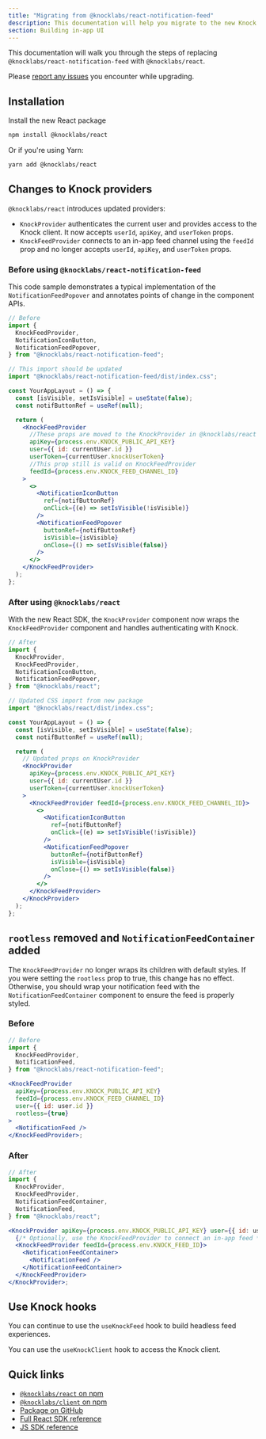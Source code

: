 ```yaml
---
title: "Migrating from @knocklabs/react-notification-feed"
description: This documentation will help you migrate to the new Knock React library
section: Building in-app UI
---
```


This documentation will walk you through the steps of replacing `@knocklabs/react-notification-feed` with `@knocklabs/react`.

Please [report any issues](https://github.com/knocklabs/javascript/issues/new) you encounter while upgrading.

## Installation

Install the new React package

```bash title="Install with npm"
npm install @knocklabs/react
```

Or if you're using Yarn:

```bash title="Install with Yarn"
yarn add @knocklabs/react
```

## Changes to Knock providers

`@knocklabs/react` introduces updated providers:

- `KnockProvider` authenticates the current user and provides access to the Knock client. It now accepts `userId`, `apiKey`, and `userToken` props.
- `KnockFeedProvider` connects to an in-app feed channel using the `feedId` prop and no longer accepts `userId`, `apiKey`, and `userToken` props.

### Before using `@knocklabs/react-notification-feed`

This code sample demonstrates a typical implementation of the `NotificationFeedPopover` and annotates
points of change in the component APIs.

```jsx title="Set up Knock providers"
// Before
import {
  KnockFeedProvider,
  NotificationIconButton,
  NotificationFeedPopover,
} from "@knocklabs/react-notification-feed";

// This import should be updated
import "@knocklabs/react-notification-feed/dist/index.css";

const YourAppLayout = () => {
  const [isVisible, setIsVisible] = useState(false);
  const notifButtonRef = useRef(null);

  return (
    <KnockFeedProvider
      //These props are moved to the KnockProvider in @knocklabs/react
      apiKey={process.env.KNOCK_PUBLIC_API_KEY}
      user={{ id: currentUser.id }}
      userToken={currentUser.knockUserToken}
      //This prop still is valid on KnockFeedProvider
      feedId={process.env.KNOCK_FEED_CHANNEL_ID}
    >
      <>
        <NotificationIconButton
          ref={notifButtonRef}
          onClick={(e) => setIsVisible(!isVisible)}
        />
        <NotificationFeedPopover
          buttonRef={notifButtonRef}
          isVisible={isVisible}
          onClose={() => setIsVisible(false)}
        />
      </>
    </KnockFeedProvider>
  );
};
```

### After using `@knocklabs/react`

With the new React SDK, the `KnockProvider` component now wraps the `KnockFeedProvider` component and handles authenticating with Knock.

```jsx
// After
import {
  KnockProvider,
  KnockFeedProvider,
  NotificationIconButton,
  NotificationFeedPopover,
} from "@knocklabs/react";

// Updated CSS import from new package
import "@knocklabs/react/dist/index.css";

const YourAppLayout = () => {
  const [isVisible, setIsVisible] = useState(false);
  const notifButtonRef = useRef(null);

  return (
    // Updated props on KnockProvider
    <KnockProvider
      apiKey={process.env.KNOCK_PUBLIC_API_KEY}
      user={{ id: currentUser.id }}
      userToken={currentUser.knockUserToken}
    >
      <KnockFeedProvider feedId={process.env.KNOCK_FEED_CHANNEL_ID}>
        <>
          <NotificationIconButton
            ref={notifButtonRef}
            onClick={(e) => setIsVisible(!isVisible)}
          />
          <NotificationFeedPopover
            buttonRef={notifButtonRef}
            isVisible={isVisible}
            onClose={() => setIsVisible(false)}
          />
        </>
      </KnockFeedProvider>
    </KnockProvider>
  );
};
```

## `rootless` removed and `NotificationFeedContainer` added

The `KnockFeedProvider` no longer wraps its children with default styles. If you were setting the `rootless` prop to true, this change has no effect. Otherwise, you should wrap your notification feed with the `NotificationFeedContainer` component to ensure the feed is properly styled.

### Before

```jsx
// Before
import {
  KnockFeedProvider,
  NotificationFeed,
} from "@knocklabs/react-notification-feed";

<KnockFeedProvider
  apiKey={process.env.KNOCK_PUBLIC_API_KEY}
  feedId={process.env.KNOCK_FEED_CHANNEL_ID}
  user={{ id: user.id }}
  rootless={true}
>
  <NotificationFeed />
</KnockFeedProvider>;
```

### After

```jsx
// After
import {
  KnockProvider,
  KnockFeedProvider,
  NotificationFeedContainer,
  NotificationFeed,
} from "@knocklabs/react";

<KnockProvider apiKey={process.env.KNOCK_PUBLIC_API_KEY} user={{ id: user.id }}>
  {/* Optionally, use the KnockFeedProvider to connect an in-app feed */}
  <KnockFeedProvider feedId={process.env.KNOCK_FEED_ID}>
    <NotificationFeedContainer>
      <NotificationFeed />
    </NotificationFeedContainer>
  </KnockFeedProvider>
</KnockProvider>;
```

## Use Knock hooks

You can continue to use the `useKnockFeed` hook to build headless feed experiences.

You can use the `useKnockClient` hook to access the Knock client.

## Quick links

- [`@knocklabs/react` on npm](https://www.npmjs.com/package/@knocklabs/react)
- [`@knocklabs/client` on npm](https://www.npmjs.com/package/@knocklabs/client)
- [Package on GitHub](https://github.com/knocklabs/javascript/tree/main/packages/react)
- [Full React SDK reference](/in-app-ui/react/sdk/reference)
- [JS SDK reference](/in-app-ui/javascript/sdk/reference)
